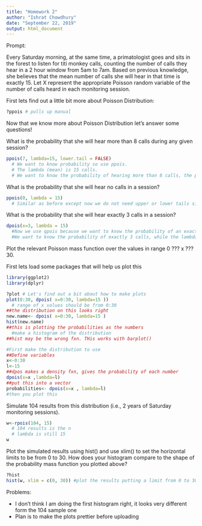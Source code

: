 ```yaml
---
title: "Homework 2"
author: "Ishrat Chowdhury"
date: "September 22, 2019"
output: html_document
---
```


Prompt:
 
Every Saturday morning, at the same time, a primatologist goes and sits in the forest to listen for titi monkey calls, counting the number of calls they hear in a 2 hour window from 5am to 7am. Based on previous knowledge, she believes that the mean number of calls she will hear in that time is exactly 15. Let X represent the appropriate Poisson random variable of the number of calls heard in each monitoring session.

First lets find out a little bit more about Poisson Distribution:

```r
?ppois # pulls up manual 
```

Now that we know more about Poisson Distribution let's answer some questions!

  What is the probability that she will hear more than 8 calls during any given session?

```r
ppois(7, lambda=15, lower.tail = FALSE) 
  # We want to know probability so use ppois.
  # The lambda (mean) is 15 calls.
  # We want to know the probability of hearing more than 8 calls, the probability of hearing 7 or less calls is the lower tail, if lower tail is false we get the upper tail, which is the probability of 8 or more calls
```

  What is the probability that she will hear no calls in a session?

```r
ppois(0, lambda = 15)
  # Similar as before except now we do not need upper or lower tails since we are just looking for 0 calls; there is not lower tail to this and the upper tail to this is asking if she would hear more than 1 call.
```

  What is the probability that she will hear exactly 3 calls in a session?
  
```r
dpois(x=3, lambda = 15)
  #Now we use qpois because we want to know the probability of an exact number rather than a range
  #We want to know the probability of exactly 3 calls, while the lambda is still 15 calls
```

Plot the relevant Poisson mass function over the values in range 0 ??? x ??? 30.

First lets load some packages that will help us plot this
```r
library(ggplot2)
library(dplyr)
```
 
```r
?plot # Let's find out a bit about how to make plots
plot(0:30, dpois( x=0:30, lambda=15 ))
  # range of x values should be from 0:30
##the distribution on this looks right
new.name<- dpois( x=0:30, lambda=15 )
hist(new.name)
##this is plotting the probabilities as the numbers
  #make a histogram of the distribution
##hist may be the wrong fxn. THis works with barplot()
```


```r
#First make the distribution to use
##Define variables
x<-0:30
l<-15
##dpos makes a density fxn, gives the probability of each number
dpois(x=x ,lambda=l)
##put this into a vector
probabilities<- dpois(x=x , lambda=l)
#then you plot this

```

Simulate 104 results from this distribution (i.e., 2 years of Saturday monitoring sessions).

```r
w<-rpois(104, 15) 
  # 104 results is the n
  # lambda is still 15
w
```

Plot the simulated results using hist() and use xlim() to set the horizontal limits to be from 0 to 30. How does your histogram compare to the shape of the probability mass function you plotted above?

```r
?hist
hist(w, xlim = c(0, 30)) #plot the results putting a limit from 0 to 30 on x
```

Problems:

- I don't think I am doing the first histogram right, it looks very different form the 104 sample one
- Plan is to make the plots prettier before uploading 